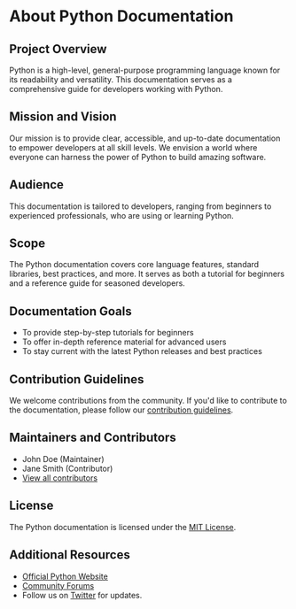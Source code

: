 # About Python Documentation

## Project Overview

Python is a high-level, general-purpose programming language known for its readability and versatility. This documentation serves as a comprehensive guide for developers working with Python.

## Mission and Vision

Our mission is to provide clear, accessible, and up-to-date documentation to empower developers at all skill levels. We envision a world where everyone can harness the power of Python to build amazing software.

## Audience

This documentation is tailored to developers, ranging from beginners to experienced professionals, who are using or learning Python.

## Scope

The Python documentation covers core language features, standard libraries, best practices, and more. It serves as both a tutorial for beginners and a reference guide for seasoned developers.

## Documentation Goals

- To provide step-by-step tutorials for beginners
- To offer in-depth reference material for advanced users
- To stay current with the latest Python releases and best practices

## Contribution Guidelines

We welcome contributions from the community. If you'd like to contribute to the documentation, please follow our [contribution guidelines](link-to-guidelines).

## Maintainers and Contributors

- John Doe (Maintainer)
- Jane Smith (Contributor)
- [View all contributors](link-to-contributors)

## License

The Python documentation is licensed under the [MIT License](link-to-license).

## Additional Resources

- [Official Python Website](https://www.python.org/)
- [Community Forums](link-to-forums)
- Follow us on [Twitter](link-to-twitter) for updates.

